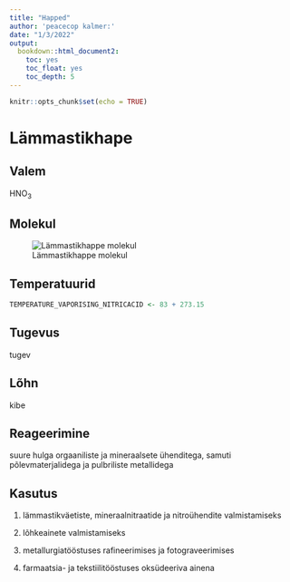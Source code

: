 ```yaml
---
title: "Happed"
author: 'peacecop kalmer:'
date: "1/3/2022"
output:
  bookdown::html_document2:
    toc: yes
    toc_float: yes
    toc_depth: 5
---
```


```r
knitr::opts_chunk$set(echo = TRUE)
```

# Lämmastikhape

## Valem

HNO~3~

## Molekul

![Lämmastikhappe molekul](https://www.be-atex.com/sites/be-atex.com/www.be-atex.com/files/styles/300x300/public/images/gaz/Acide-nitrique-HNO3-image.png?itok=RmJhp9uI)

## Temperatuurid

```r
TEMPERATURE_VAPORISING_NITRICACID <- 83 + 273.15
```

## Tugevus

tugev

## Lõhn

kibe

## Reageerimine

suure hulga orgaaniliste ja mineraalsete ühenditega, samuti põlevmaterjalidega ja pulbriliste metallidega

## Kasutus

1. lämmastikväetiste, mineraalnitraatide ja nitroühendite valmistamiseks

2. lõhkeainete valmistamiseks

3. metallurgiatööstuses rafineerimises ja fotograveerimises

4. farmaatsia- ja tekstiilitööstuses oksüdeeriva ainena
